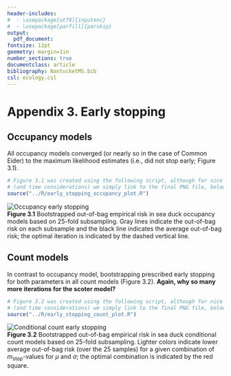 ```yaml
---
header-includes:
#  - \usepackage[utf8]{inputenc} 
#  - \usepackage[parfill]{parskip}
output: 
  pdf_document:
fontsize: 12pt
geometry: margin=1in
number_sections: true
documentclass: article
bibliography: NantucketMS.bib
csl: ecology.csl
---
```

# Appendix 3. Early stopping

## Occupancy models

All occupancy models converged (or nearly so in the case of Common Eider) to the maximum likelihood estimates (i.e., did not stop early; Figure 3.1).

```r
# Figure 3.1 was created using the following script, although for nice formatting
# (and time considerations) we simply link to the final PNG file, below
source("../R/early_stopping_occupancy_plot.R")
```
![Occupancy early stopping](./Figures/early_stopping_occupancy.png)  
**Figure 3.1** Bootstrapped out-of-bag empirical risk in sea duck occupancy models based on 25-fold subsampling.  Gray lines indicate the out-of-bag risk on each subsample and the black line indicates the average out-of-bag risk; the optimal iteration is indicated by the dashed vertical line.

## Count models

In contrast to occupancy model, bootstrapping prescribed early stopping for both parameters in all count models (Figure 3.2).  **Again, why so many more iterations for the scoter model?**

```r
# Figure 3.2 was created using the following script, although for nice formatting
# (and time considerations) we simply link to the final PNG file, below
source("../R/early_stopping_count_plot.R")
```
![Conditional count early stopping](./Figures/early_stopping_count.png)  
**Figure 3.2** Bootstrapped out-of-bag empirical risk in sea duck conditional count models based on 25-fold subsampling.  Lighter colors indicate lower average out-of-bag risk (over the 25 samples) for a given combination of *m*~stop~-values for $\mu$ and $\sigma$; the optimal combination is indicated by the red square. 